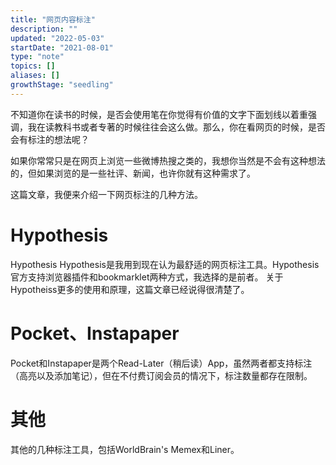 ```yaml
---
title: "网页内容标注"
description: ""
updated: "2022-05-03"
startDate: "2021-08-01"
type: "note"
topics: []
aliases: []
growthStage: "seedling"
---
```


不知道你在读书的时候，是否会使用笔在你觉得有价值的文字下面划线以着重强调，我在读教科书或者专著的时候往往会这么做。那么，你在看网页的时候，是否会有标注的想法呢？

如果你常常只是在网页上浏览一些微博热搜之类的，我想你当然是不会有这种想法的，但如果浏览的是一些社评、新闻，也许你就有这种需求了。

这篇文章，我便来介绍一下网页标注的几种方法。

# Hypothesis

Hypothesis Hypothesis是我用到现在认为最舒适的网页标注工具。Hypothesis官方支持浏览器插件和bookmarklet两种方式，我选择的是前者。 关于Hypotheiss更多的使用和原理，这篇文章已经说得很清楚了。

# Pocket、Instapaper
Pocket和Instapaper是两个Read-Later（稍后读）App，虽然两者都支持标注（高亮以及添加笔记），但在不付费订阅会员的情况下，标注数量都存在限制。

# 其他
其他的几种标注工具，包括WorldBrain's Memex和Liner。